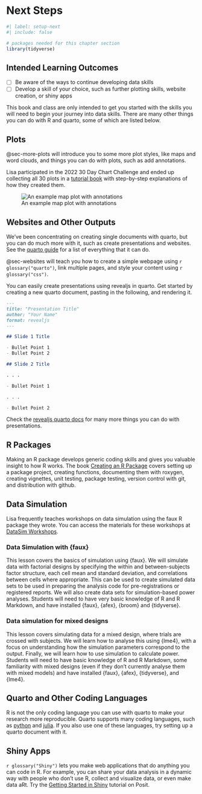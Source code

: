 # Next Steps {#sec-next}

```r
#| label: setup-next
#| include: false

# packages needed for this chapter section
library(tidyverse)
```

## Intended Learning Outcomes {#sec-ilo-next - .ilo}

- [ ] Be aware of the ways to continue developing data skills
- [ ] Develop a skill of your choice, such as further plotting skills, website creation, or shiny apps

This book and class are only intended to get you started with the skills you will need to begin your journey into data skills. There are many other things you can do with R and quarto, some of which are listed below. 

## Plots

@sec-more-plots will introduce you to some more plot styles, like maps and word clouds, and things you can do with plots, such as add annotations.

Lisa participated in the 2022 30 Day Chart Challenge and ended up collecting all 30 plots in a [tutorial book](https://debruine.github.io/30DCC-2022/) with step-by-step explanations of how they created them. 

![An example map plot with annotations](images/appx/third-gender.png){#fig-third-gender fig-alt="Countries which include a third-gender marker on their passport, April 2022 USA, Canada, Colombia, Argentina, Germany, Austria, Netherlands, Denmark, Ireland, Malta, Iceland, Austria, Australia, New Zealand, India, Bangladesh, Pakistan, Nepal. Plot is in the visual style of plots from The Economist."}

## Websites and Other Outputs

We've been concentrating on creating single documents with quarto, but you can do much more with it, such as create presentations and websites. See the [quarto guide](https://quarto.org/docs/guide/) for a list of everything that it can do.

@sec-websites will teach you how to create a simple webpage using `r glossary("quarto")`, link multiple pages, and style your content using `r glossary("css")`.

You can easily create presentations using revealjs in quarto. Get started by creating a new quarto document, pasting in the following, and rendering it. 

``` markdown
---
title: "Presentation Title"
author: "Your Name"
format: revealjs
---

## Slide 1 Title

- Bullet Point 1
- Bullet Point 2

## Slide 2 Title

. . .

- Bullet Point 1

. . .

- Bullet Point 2
```

Check the [revealjs quarto docs](https://quarto.org/docs/presentations/revealjs/) for many more things you can do with presentations.

## R Packages

Making an R package develops generic coding skills and gives you valuable insight to how R works. The book [Creating an R Package](https://psyteachr.github.io/intro-r-pkgs/) covers setting up a package project, creating functions, documenting them with roxygen, creating vignettes, unit testing, package testing, version control with git, and distribution with github.

## Data Simulation

Lisa frequently teaches workshops on data simulation using the <pkg>faux</pkg> R package they wrote. You can access the materials for these workshops at [DataSim Workshops](https://debruine.github.io/data-sim-workshops/).

### Data Simulation with {faux}

This lesson covers the basics of simulation using {faux}. We will simulate data with factorial designs by specifying the within and between-subjects factor structure, each cell mean and standard deviation, and correlations between cells where appropriate. This can be used to create simulated data sets to be used in preparing the analysis code for pre-registrations or registered reports. We will also create data sets for simulation-based power analyses. Students will need to have very basic knowledge of R and R Markdown, and have installed {faux}, {afex}, {broom} and {tidyverse}.

### Data simulation for mixed designs

This lesson covers simulating data for a mixed design, where trials are crossed with subjects. We will learn how to analyse this using {lme4}, with a focus on understanding how the simulation parameters correspond to the output. Finally, we will learn how to use simulation to calculate power. Students will need to have basic knowledge of R and R Markdown, some familiarity with mixed designs (even if they don’t currently analyse them with mixed models) and have installed {faux}, {afex}, {tidyverse}, and {lme4}.

## Quarto and Other Coding Languages

R is not the only coding language you can use with quarto to make your research more reproducible. Quarto supports many coding languages, such as [python](https://quarto.org/docs/computations/python.html) and [julia](https://quarto.org/docs/computations/julia.html). If you also use one of these languages, try setting up a quarto document with it.

## Shiny Apps

`r glossary("Shiny")` lets you make web applications that do anything you can code in R. For example, you can share your data analysis in a dynamic way with people who don't use R, collect and visualize data, or even make data aRt. Try the [Getting Started in Shiny](https://shiny.posit.co/r/getstarted/shiny-basics/lesson1/) tutorial on Posit.

<!--
While there is a wealth of material available on the internet to help you get started with Shiny, it can be difficult to see how everything fits together. The book [ShinyIntro](https://debruine.github.io/shinyintro/) will teach you the basics of Shiny app programming, giving you skills that will form the basis of almost any app you want to build. By the end of the book, you will have created a custom app that collects and saves data, allows users to dynamically visualize the data, and produces downloadable reports.
-->
